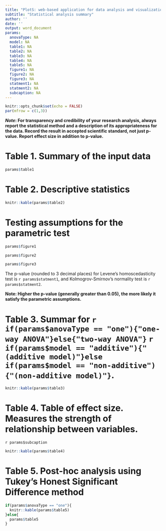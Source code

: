 ```yaml
---
title: "PlotS: web-based application for data analysis and visualization"
subtitle: "Statistical analysis summary"
author: ''
date: ''
output: word_document
params:
  anovaType: NA
  model: NA
  table1: NA
  table2: NA
  table3: NA
  table4: NA
  table5: NA
  figure1: NA
  figure2: NA
  figure3: NA
  statment1: NA
  statment2: NA
  subcaption: NA
---
```

```r
knitr::opts_chunk$set(echo = FALSE)
par(mfrow = c(1,3))
```

**_Note_: For transparency and credibility of your research analysis, always report the statistical method and a description of its appropriateness for the data. Record the result in accepted scientific standard, not just p-value. Report effect size in addition to p-value.** 


# Table 1. Summary of the input data
```r
params$table1
```
# Table 2. Descriptive statistics
```r
knitr::kable(params$table2)
```

# Testing assumptions for the parametric test
```r
params$figure1

params$figure2

params$figure3

```

The p-value (rounded to 3 decimal places) for Levene's homoscedasticity test is `r params$statment1`, and Kolmogrov-Smirnov's normality test is `r params$statment2`.


**Note: Higher the p-value (generally greater than 0.05), the more likely it satisfy the parametric assumptions.**


# Table 3. Summar for `r if(params$anovaType == "one"){"one-way ANOVA"}else{"two-way ANOVA"} ` `r if(params$model == "additive"){"(additive model)"}else if(params$model == "non-additive"){"(non-additive model)"}`.
```r
knitr::kable(params$table3)
```

# Table 4. Table of effect size. Measures the strength of relationship between variables.

<!-- Eta2 is the Generalized eta squared (Eta2); CI is the confidence interval; CI_low and CI_high are the upper and lower bound. -->
`r params$subcaption`
```r
knitr::kable(params$table4)

```

# Table 5. Post-hoc analysis using Tukey's Honest Significant Difference method
```r
if(params$anovaType == "one"){
  knitr::kable(params$table5)
}else{
  params$table5
}
```


